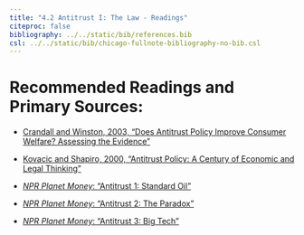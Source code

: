 ```yaml
---
title: "4.2 Antitrust I: The Law - Readings"
citeproc: false
bibliography: ../../static/bib/references.bib
csl: ../../static/bib/chicago-fullnote-bibliography-no-bib.csl
---
```


# Recommended Readings and Primary Sources:

- [<i class="fas fa-file-pdf"></i> Crandall and Winston, 2003, "Does Antitrust Policy Improve Consumer Welfare? Assessing the Evidence"](/readings/Crandall-Winston-2003.pdf)
- [<i class="fas fa-file-pdf"></i> Kovacic and Shapiro, 2000, "Antitrust Policy: A Century of Economic and Legal Thinking"](/readings/Kovacic-Shapiro-2000.pdf)

- [<i class="fas fa-podcast"></i> *NPR Planet Money*: "Antitrust 1: Standard Oil"](https://www.npr.org/sections/money/2019/02/15/695131832/antitrust-1-standard-oil)
- [<i class="fas fa-podcast"></i> *NPR Planet Money*: "Antitrust 2: The Paradox"](https://www.npr.org/sections/money/2019/02/20/696342011/antitrust-2-the-paradox)
- [<i class="fas fa-podcast"></i> *NPR Planet Money*: "Antitrust 3: Big Tech"](https://www.npr.org/sections/money/2019/02/22/697170790/antitrust-3-big-tech)